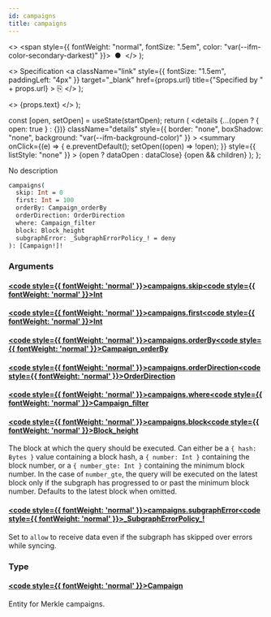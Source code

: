 ```yaml
---
id: campaigns
title: campaigns
---
```


<head>
  <meta content="noindex" name="robots" />
  <meta charset="utf-8" />
</head>

  <>
    <span style={{ fontWeight: "normal", fontSize: ".5em", color: "var(--ifm-color-secondary-darkest)" }}>
      &nbsp;●&nbsp;
    </span>
  </>
);

  <>
    Specification
    <a
      className="link"
      style={{ fontSize: "1.5em", paddingLeft: "4px" }}
      target="_blank"
      href={props.url}
      title={"Specified by " + props.url}
    >
      ⎘
    </a>
  </>
);

  <>
    <span className={props.class}>{props.text}</span>
  </>
);


  const [open, setOpen] = useState(startOpen);
  return (
    <details
      {...(open ? { open: true } : {})}
      className="details"
      style={{ border: "none", boxShadow: "none", background: "var(--ifm-background-color)" }}
    >
      <summary
        onClick={(e) => {
          e.preventDefault();
          setOpen((open) => !open);
        }}
        style={{ listStyle: "none" }}
      >
        {open ? dataOpen : dataClose}
      </summary>
      {open && children}
    </details>
  );
};

No description

```graphql
campaigns(
  skip: Int = 0
  first: Int = 100
  orderBy: Campaign_orderBy
  orderDirection: OrderDirection
  where: Campaign_filter
  block: Block_height
  subgraphError: _SubgraphErrorPolicy_! = deny
): [Campaign!]!
```

### Arguments

#### [<code style={{ fontWeight: 'normal' }}>campaigns.<b>skip</b></code>](#)<Bullet />[<code style={{ fontWeight: 'normal' }}><b>Int</b></code>](/docs/api/airdrops/graphql/the-graph/scalars/int.mdx) <Badge class="badge badge--secondary " text="scalar"/>

#### [<code style={{ fontWeight: 'normal' }}>campaigns.<b>first</b></code>](#)<Bullet />[<code style={{ fontWeight: 'normal' }}><b>Int</b></code>](/docs/api/airdrops/graphql/the-graph/scalars/int.mdx) <Badge class="badge badge--secondary " text="scalar"/>

#### [<code style={{ fontWeight: 'normal' }}>campaigns.<b>orderBy</b></code>](#)<Bullet />[<code style={{ fontWeight: 'normal' }}><b>Campaign_orderBy</b></code>](/docs/api/airdrops/graphql/the-graph/enums/campaign-order-by.mdx) <Badge class="badge badge--secondary " text="enum"/>

#### [<code style={{ fontWeight: 'normal' }}>campaigns.<b>orderDirection</b></code>](#)<Bullet />[<code style={{ fontWeight: 'normal' }}><b>OrderDirection</b></code>](/docs/api/airdrops/graphql/the-graph/enums/order-direction.mdx) <Badge class="badge badge--secondary " text="enum"/>

#### [<code style={{ fontWeight: 'normal' }}>campaigns.<b>where</b></code>](#)<Bullet />[<code style={{ fontWeight: 'normal' }}><b>Campaign_filter</b></code>](/docs/api/airdrops/graphql/the-graph/inputs/campaign-filter.mdx) <Badge class="badge badge--secondary " text="input"/>

#### [<code style={{ fontWeight: 'normal' }}>campaigns.<b>block</b></code>](#)<Bullet />[<code style={{ fontWeight: 'normal' }}><b>Block_height</b></code>](/docs/api/airdrops/graphql/the-graph/inputs/block-height.mdx) <Badge class="badge badge--secondary " text="input"/>

The block at which the query should be executed. Can either be a `{ hash: Bytes }` value containing a block hash, a
`{ number: Int }` containing the block number, or a `{ number_gte: Int }` containing the minimum block number. In the
case of `number_gte`, the query will be executed on the latest block only if the subgraph has progressed to or past the
minimum block number. Defaults to the latest block when omitted.

#### [<code style={{ fontWeight: 'normal' }}>campaigns.<b>subgraphError</b></code>](#)<Bullet />[<code style={{ fontWeight: 'normal' }}><b>\_SubgraphErrorPolicy\_!</b></code>](/docs/api/airdrops/graphql/the-graph/enums/subgraph-error-policy.mdx) <Badge class="badge badge--secondary badge--non_null" text="non-null"/> <Badge class="badge badge--secondary " text="enum"/>

Set to `allow` to receive data even if the subgraph has skipped over errors while syncing.

### Type

#### [<code style={{ fontWeight: 'normal' }}><b>Campaign</b></code>](/docs/api/airdrops/graphql/the-graph/objects/campaign.mdx) <Badge class="badge badge--secondary " text="object"/>

Entity for Merkle campaigns.
